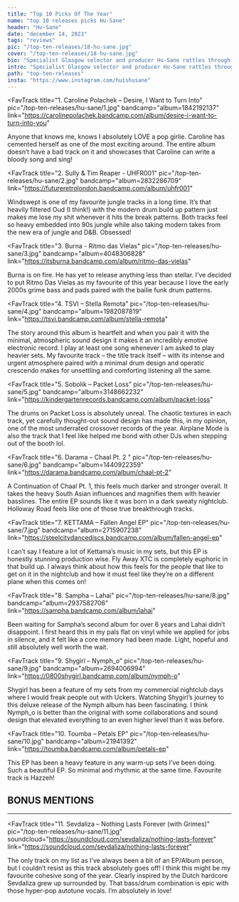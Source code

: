 ---
title: "Top 10 Picks Of The Year"
name: "top 10 releases picks Hu-Sane"
header: "Hu-Sane"
date: "december 14, 2023"
tags: "reviews"
pic: "/top-ten-releases/18-hu-sane.jpg"
cover: "/top-ten-releases/18-hu-sane.jpg"
bio: "Specialist Glasgow selector and producer Hu-Sane rattles through her favourite records from 2023."
intro: "Specialist Glasgow selector and producer Hu-Sane rattles through her favourite records from 2023. An intuitive head within the city's underground, Hu-Sane has been plying her trade in the industry for 20 odd years now, slowly but surely cementing her rise as one of the most formidable DJs around. Her singles 'Bridge Street' and 'The Siege' from earlier this year really caught our attention, highlighting her craft for bass driven fillers with a South Asian flair."
path: "top-ten-releases"
insta: "https://www.instagram.com/huishusane"
---

<FavTrack
  title="1. Caroline Polachek – Desire, I Want to Turn Into"
  pic="/top-ten-releases/hu-sane/1.jpg"
  bandcamp="album=1842192137"
  link="https://carolinepolachek.bandcamp.com/album/desire-i-want-to-turn-into-you"
>
  Anyone that knows me, knows I absolutely LOVE a pop girlie. Caroline has cemented herself as one
  of the most exciting around. The entire album doesn’t have a bad track on it and showcases that
  Caroline can write a bloody song and sing!
</FavTrack>

<FavTrack
  title="2. Sully & Tim Reaper - UHFR001"
  pic="/top-ten-releases/hu-sane/2.jpg"
  bandcamp="album=2832286709"
  link="https://futureretrolondon.bandcamp.com/album/uhfr001"
>
  Windswept is one of my favourite jungle tracks in a long time. It’s that heavily filtered Oud (I
  think!) with the modern drum build up pattern just makes me lose my shit whenever it hits the
  break patterns. Both tracks feel so heavy embedded into 90s jungle while also taking modern takes
  from the new era of jungle and D&B. Obsessed!
</FavTrack>

<FavTrack
  title="3. Burna - Ritmo das Vielas"
  pic="/top-ten-releases/hu-sane/3.jpg"
  bandcamp="album=4048306828"
  link="https://itsburna.bandcamp.com/album/ritmo-das-vielas"
>
  Burna is on fire. He has yet to release anything less than stellar. I’ve decided to put Ritmo Das
  Vielas as my favourite of this year because I love the early 2000s grime bass and pads paired with
  the bailie funk drum patterns.
</FavTrack>

<FavTrack
  title="4. TSVI – Stella Remota"
  pic="/top-ten-releases/hu-sane/4.jpg"
  bandcamp="album=1982087819"
  link="https://tsvi.bandcamp.com/album/stella-remota"
>
  The story around this album is heartfelt and when you pair it with the minimal, atmospheric sound
  design it makes it an incredibly emotive electronic record. I play at least one song whenever I am
  asked to play heavier sets. My favourite track – the title track itself – with its intense and
  urgent atmosphere paired with a minimal drum design and operatic crescendo makes for unsettling
  and comforting listening all the same.
</FavTrack>

<FavTrack
  title="5. Sobolik – Packet Loss"
  pic="/top-ten-releases/hu-sane/5.jpg"
  bandcamp="album=3148662232"
  link="https://kindergartenrecords.bandcamp.com/album/packet-loss"
>
  The drums on Packet Loss is absolutely unreal. The chaotic textures in each track, yet carefully
  thought-out sound design has made this, in my opinion, one of the most underrated crossover
  records of the year. Airplane Mode is also the track that I feel like helped me bond with other
  DJs when stepping out of the booth lol.
</FavTrack>

<FavTrack
  title="6. Darama – Chaal Pt. 2 "
  pic="/top-ten-releases/hu-sane/6.jpg"
  bandcamp="album=1440922359"
  link="https://darama.bandcamp.com/album/chaal-pt-2"
>
  A Continuation of Chaal Pt. 1, this feels much darker and stronger overall. It takes the heavy
  South Asian influences and magnifies them with heavier basslines. The entire EP sounds like it was
  born in a dark sweaty nightclub. Holloway Road feels like one of those true breakthrough tracks.
</FavTrack>

<FavTrack
  title="7. KETTAMA – Fallen Angel EP"
  pic="/top-ten-releases/hu-sane/7.jpg"
  bandcamp="album=2715907238"
  link="https://steelcitydancediscs.bandcamp.com/album/fallen-angel-ep"
>
  I can’t say I feature a lot of Kettama’s music in my sets, but this EP is honestly stunning
  production wise. Fly Away XTC is completely euphoric in that build up. I always think about how
  this feels for the people that like to get on it in the nightclub and how it must feel like
  they’re on a different plane when this comes on!
</FavTrack>

<FavTrack
  title="8. Sampha – Lahai"
  pic="/top-ten-releases/hu-sane/8.jpg"
  bandcamp="album=2937582706"
  link="https://sampha.bandcamp.com/album/lahai"
>
  Been waiting for Sampha’s second album for over 6 years and Lahai didn’t disappoint. I first heard
  this in my pals flat on vinyl while we applied for jobs in silence, and it felt like a core memory
  had been made. Light, hopeful and still absolutely well worth the wait.
</FavTrack>

<FavTrack
  title="9. Shygirl – Nymph_o"
  pic="/top-ten-releases/hu-sane/9.jpg"
  bandcamp="album=2694006994"
  link="https://0800shygirl.bandcamp.com/album/nymph-o"
>
  Shygirl has been a feature of my sets from my commercial nightclub days where I would freak people
  out with Uckers. Watching Shygirl’s journey to this deluxe release of the Nymph album has been
  fascinating. I think Nymph_o is better than the original with some collaborations and sound design
  that elevated everything to an even higher level than it was before.
</FavTrack>

<FavTrack
  title="10. Toumba – Petals EP"
  pic="/top-ten-releases/hu-sane/10.jpg"
  bandcamp="album=21941392"
  link="https://toumba.bandcamp.com/album/petals-ep"
>
  This EP has been a heavy feature in any warm-up sets I’ve been doing. Such a beautiful EP. So
  minimal and rhythmic at the same time. Favourite track is Hazzeh!
</FavTrack>

<h2>BONUS MENTIONS</h2>

<hr />

<FavTrack
  title="11. Sevdaliza – Nothing Lasts Forever (with Grimes)"
  pic="/top-ten-releases/hu-sane/11.jpg"
  soundcloud="https://soundcloud.com/sevdaliza/nothing-lasts-forever"
  link="https://soundcloud.com/sevdaliza/nothing-lasts-forever"
>
  The only track on my list as I’ve always been a bit of an EP/Album person, but I couldn’t resist
  as this track absolutely goes off! I think this might be my favourite cohesive song of the year.
  Clearly inspired by the Dutch hardcore Sevdaliza grew up surrounded by. That bass/drum combination
  is epic with those hyper-pop autotune vocals. I’m absolutely in love!
</FavTrack>
